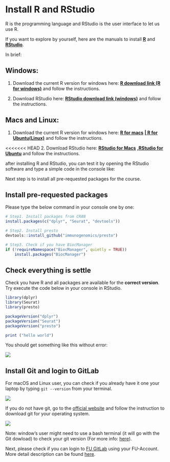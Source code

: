 # Install R and RStudio

R is the programming language and RStudio is the user interface to let us use R.

If you want to explore by yourself, here are the manuals to install [[**R**]{.underline}](https://cran.r-project.org/mirrors.html) and [[**RStudio**]{.underline}](https://posit.co/download/rstudio-desktop/).

In brief:

## Windows:

1.  Download the current R version for windows here: [[**R download link (R for windows)**]{.underline}](https://cran.rstudio.com/bin/windows/base/R-4.4.0-win.exe) and follow the instructions.

2.  Download RStudio here: [[**RStudio download link (windows)**]{.underline}](https://download1.rstudio.org/electron/windows/RStudio-2024.04.1-748.exe) and follow the instructions.

## Macs and Linux:

1.  Download the current R version for windows here: [[**R for macs**]{.underline}](https://ftp.fau.de/cran/bin/macosx/big-sur-arm64/base/R-4.4.0-arm64.pkg) [**\| [R for Ubuntu(Linux)](https://ftp.fau.de/cran/bin/linux/ubuntu)**]{.underline} and follow the instructions.

\<\<\<\<\<\<\< HEAD 2. Download RStudio here: [[**RStudio for Macs**]{.underline}](https://download1.rstudio.org/electron/macos/RStudio-2024.04.1-748.dmg) [**,[RStudio for Ubuntu](https://download1.rstudio.org/electron/focal/amd64/rstudio-2024.04.1-748-amd64.deb)**]{.underline} and follow the instructions.

after installing R and RStudio, you can test it by opening the RStudio software and type a simple code in the console like:

Next step is to install all pre-requested packages for the course.

## Install pre-requested packages

Please type the below command in your console one by one:

```r
# Step1. Install packages from CRAN
install.packages(c("dplyr", "Seurat", "devtools"))

# Step2. Install presto
devtools::install_github("immunogenomics/presto")

# Step3. Check if you have BiocManager
if (!requireNamespace("BiocManager", quietly = TRUE))
    install.packages("BiocManager")
```

## Check everything is settle

Check you have R and all packages are available for the **correct version**. Try execute the code below in your console in RStudio.

```r
library(dplyr)
library(Seurat)
library(presto)

packageVersion("dplyr")
packageVersion("Seurat")
packageVersion("presto")

print ("hello world")
```

You should get something like this without error:

![](images/clipboard-3072330616.png)

## Install Git and login to GitLab

For macOS and Linux user, you can check if you already have it one your laptop by typing `git --version` from your terminal.

![](images/clipboard-357840708.png)

If you do not have git, go to the [official website](https://git-scm.com/downloads) and follow the instruction to download git for your operating system.

![](images/clipboard-918999991.png)

Note: window's user might need to use a bash terminal (it will go with the Git dowload) to check your git version (For more info: [here](https://gitforwindows.org/)).

Next, please check if you can login to [FU GitLab](https://git.imp.fu-berlin.de/users/sign_in) using your FU-Account. More detail description can be found [here](https://www.mi.fu-berlin.de/w/IT/GitLab).
